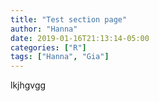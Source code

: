 ```yaml
---
title: "Test section page"
author: "Hanna"
date: 2019-01-16T21:13:14-05:00
categories: ["R"]
tags: ["Hanna", "Gia"]
---
```

lkjhgvgg
